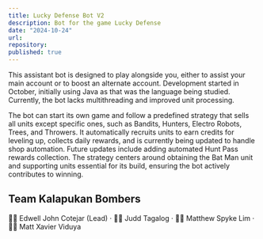 ```yaml
---
title: Lucky Defense Bot V2
description: Bot for the game Lucky Defense
date: "2024-10-24"
url:
repository:
published: true
---
```


This assistant bot is designed to play alongside you, either to assist your main account or to boost an alternate account. Development started in October, initially using Java as that was the language being studied. Currently, the bot lacks multithreading and improved unit processing.

The bot can start its own game and follow a predefined strategy that sells all units except specific ones, such as Bandits, Hunters, Electro Robots, Trees, and Throwers. It automatically recruits units to earn credits for leveling up, collects daily rewards, and is currently being updated to handle shop automation. Future updates include adding automated Hunt Pass rewards collection. The strategy centers around obtaining the Bat Man unit and supporting units essential for its build, ensuring the bot actively contributes to winning.

## Team Kalapukan Bombers

🧑‍💻 Edwell John Cotejar (Lead) &middot; 🧑‍💻 Judd Tagalog &middot; 🧑‍💻 Matthew Spyke Lim &middot; 🧑‍💻 Matt Xavier Viduya

